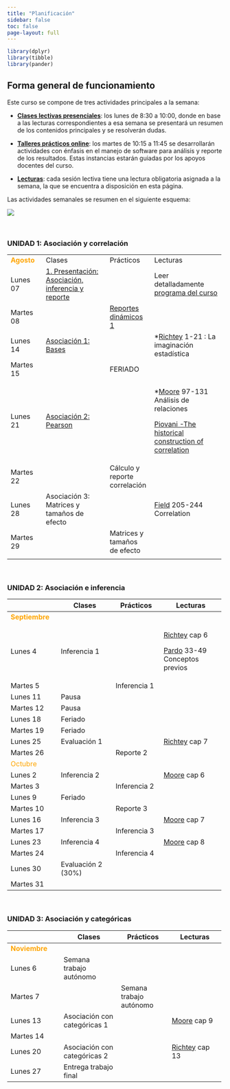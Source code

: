 ```yaml
---
title: "Planificación"
sidebar: false
toc: false
page-layout: full
---
```


```r
library(dplyr)
library(tibble)
library(pander)
```

## Forma general de funcionamiento

Este curso se compone de tres actividades principales a la semana:

-   <i class="fas fa-chalkboard-teacher"></i> [**Clases lectivas presenciales**](): los lunes de 8:30 a 10:00, donde en base a las lecturas correspondientes a esa semana se presentará un resumen de los contenidos principales y se resolverán dudas.

-   <i class="fas fa-user-edit"></i> [**Talleres prácticos online**](): los martes de 10:15 a 11:45 se desarrollarán actividades con énfasis en el manejo de software para análisis y reporte de los resultados. Estas instancias estarán guiadas por los apoyos docentes del curso.

-   <i class="fas fa-book-reader"></i> [**Lecturas**](): cada sesión lectiva tiene una lectura obligatoria asignada a la semana, la que se encuentra a disposición en esta página.

Las actividades semanales se resumen en el siguiente esquema:

![](files/img/flujo-semanal.png)

<br>

### UNIDAD 1: Asociación y correlación

+------------------------------------------+-------------------------------------------------------------------------------+------------------------------------------------------+---------------------------------------------------------------------------------------+
| <font color="orange"> **Agosto** </font> | <i class="fas fa-chalkboard-teacher"></i> Clases                              | <i class="fas fa-user-edit"></i> Prácticos           | <i class="fas fa-book-reader"></i> Lecturas                                           |
+------------------------------------------+-------------------------------------------------------------------------------+------------------------------------------------------+---------------------------------------------------------------------------------------+
| Lunes 07                                 | [1. Presentación: Asociación, inferencia y reporte](/content/01-content.html) |                                                      | Leer detalladamente [programa del curso](/syllabus.html)                              |
+------------------------------------------+-------------------------------------------------------------------------------+------------------------------------------------------+---------------------------------------------------------------------------------------+
| Martes 08                                |                                                                               | [Reportes dinámicos 1](/assignment/01-practico.html) |                                                                                       |
+------------------------------------------+-------------------------------------------------------------------------------+------------------------------------------------------+---------------------------------------------------------------------------------------+
| Lunes 14                                 | [Asociación 1: Bases](/content/02-content.html)                               |                                                      | \*[Richtey](/files/textos/Ritchey.pdf) 1-21 : La imaginación estadística              |
+------------------------------------------+-------------------------------------------------------------------------------+------------------------------------------------------+---------------------------------------------------------------------------------------+
| Martes 15                                |                                                                               | FERIADO                                              |                                                                                       |
+------------------------------------------+-------------------------------------------------------------------------------+------------------------------------------------------+---------------------------------------------------------------------------------------+
| Lunes 21                                 | [Asociación 2: Pearson]((/content/03-content.html))                           |                                                      | \*[Moore](/files/textos/Moore.pdf) 97-131 Análisis de relaciones                      |
|                                          |                                                                               |                                                      |                                                                                       |
|                                          |                                                                               |                                                      | [Piovani -The historical construction of correlation](/files/textos/Piovani2008.pdf)  |
+------------------------------------------+-------------------------------------------------------------------------------+------------------------------------------------------+---------------------------------------------------------------------------------------+
| Martes 22                                |                                                                               | Cálculo y reporte correlación                        |                                                                                       |
+------------------------------------------+-------------------------------------------------------------------------------+------------------------------------------------------+---------------------------------------------------------------------------------------+
| Lunes 28                                 | Asociación 3: Matrices y tamaños de efecto                                    |                                                      | [Field](/files/textos/Field-correlation.pdf) 205-244 Correlation                      |
+------------------------------------------+-------------------------------------------------------------------------------+------------------------------------------------------+---------------------------------------------------------------------------------------+
| Martes 29                                |                                                                               | Matrices y tamaños de efecto                         |                                                                                       |
+------------------------------------------+-------------------------------------------------------------------------------+------------------------------------------------------+---------------------------------------------------------------------------------------+
|                                          |                                                                               |                                                      |                                                                                       |
+------------------------------------------+-------------------------------------------------------------------------------+------------------------------------------------------+---------------------------------------------------------------------------------------+

<br>

### UNIDAD 2: Asociación e inferencia

+----------------------------------------------+--------------------------------------------------+--------------------------------------------+----------------------------------------------------------+
|                                              | <i class="fas fa-chalkboard-teacher"></i> Clases | <i class="fas fa-user-edit"></i> Prácticos | <i class="fas fa-book-reader"></i> Lecturas              |
+==============================================+==================================================+============================================+==========================================================+
| <font color="orange"> **Septiembre** </font> |                                                  |                                            |                                                          |
+----------------------------------------------+--------------------------------------------------+--------------------------------------------+----------------------------------------------------------+
| Lunes 4                                      | Inferencia 1                                     |                                            | [Richtey](/files/textos/Ritchey.pdf) cap 6               |
|                                              |                                                  |                                            |                                                          |
|                                              |                                                  |                                            | [Pardo](/files/textos/Pardo.pdf) 33-49 Conceptos previos |
+----------------------------------------------+--------------------------------------------------+--------------------------------------------+----------------------------------------------------------+
| Martes 5                                     |                                                  | Inferencia 1                               |                                                          |
+----------------------------------------------+--------------------------------------------------+--------------------------------------------+----------------------------------------------------------+
| Lunes 11                                     | Pausa                                            |                                            |                                                          |
+----------------------------------------------+--------------------------------------------------+--------------------------------------------+----------------------------------------------------------+
| Martes 12                                    | Pausa                                            |                                            |                                                          |
+----------------------------------------------+--------------------------------------------------+--------------------------------------------+----------------------------------------------------------+
| Lunes 18                                     | Feriado                                          |                                            |                                                          |
+----------------------------------------------+--------------------------------------------------+--------------------------------------------+----------------------------------------------------------+
| Martes 19                                    | Feriado                                          |                                            |                                                          |
+----------------------------------------------+--------------------------------------------------+--------------------------------------------+----------------------------------------------------------+
| Lunes 25                                     | Evaluación 1                                     |                                            | [Richtey](/files/textos/Ritchey.pdf) cap 7               |
+----------------------------------------------+--------------------------------------------------+--------------------------------------------+----------------------------------------------------------+
| Martes 26                                    |                                                  | Reporte 2                                  |                                                          |
+----------------------------------------------+--------------------------------------------------+--------------------------------------------+----------------------------------------------------------+
| <font color="orange"> Octubre </font>        |                                                  |                                            |                                                          |
+----------------------------------------------+--------------------------------------------------+--------------------------------------------+----------------------------------------------------------+
| Lunes 2                                      | Inferencia 2                                     |                                            | [Moore](/files/textos/Moore.pdf) cap 6                   |
+----------------------------------------------+--------------------------------------------------+--------------------------------------------+----------------------------------------------------------+
| Martes 3                                     |                                                  | Inferencia 2                               |                                                          |
+----------------------------------------------+--------------------------------------------------+--------------------------------------------+----------------------------------------------------------+
| Lunes 9                                      | Feriado                                          |                                            |                                                          |
+----------------------------------------------+--------------------------------------------------+--------------------------------------------+----------------------------------------------------------+
| Martes 10                                    |                                                  | Reporte 3                                  |                                                          |
+----------------------------------------------+--------------------------------------------------+--------------------------------------------+----------------------------------------------------------+
| Lunes 16                                     | Inferencia 3                                     |                                            | [Moore](/files/textos/Moore.pdf) cap 7                   |
+----------------------------------------------+--------------------------------------------------+--------------------------------------------+----------------------------------------------------------+
| Martes 17                                    |                                                  | Inferencia 3                               |                                                          |
+----------------------------------------------+--------------------------------------------------+--------------------------------------------+----------------------------------------------------------+
| Lunes 23                                     | Inferencia 4                                     |                                            | [Moore](/files/textos/Moore.pdf) cap 8                   |
+----------------------------------------------+--------------------------------------------------+--------------------------------------------+----------------------------------------------------------+
| Martes 24                                    |                                                  | Inferencia 4                               |                                                          |
+----------------------------------------------+--------------------------------------------------+--------------------------------------------+----------------------------------------------------------+
| Lunes 30                                     | Evaluación 2 (30%)                               |                                            |                                                          |
+----------------------------------------------+--------------------------------------------------+--------------------------------------------+----------------------------------------------------------+
| Martes 31                                    |                                                  |                                            |                                                          |
+----------------------------------------------+--------------------------------------------------+--------------------------------------------+----------------------------------------------------------+

<br>

### UNIDAD 3: Asociación y categóricas

+---------------------------------------------+--------------------------------------------------+--------------------------------------------+---------------------------------------------+
|                                             | <i class="fas fa-chalkboard-teacher"></i> Clases | <i class="fas fa-user-edit"></i> Prácticos | <i class="fas fa-book-reader"></i> Lecturas |
+=============================================+==================================================+============================================+=============================================+
| <font color="orange"> **Noviembre** </font> |                                                  |                                            |                                             |
+---------------------------------------------+--------------------------------------------------+--------------------------------------------+---------------------------------------------+
| Lunes 6                                     | Semana trabajo autónomo                          |                                            |                                             |
+---------------------------------------------+--------------------------------------------------+--------------------------------------------+---------------------------------------------+
| Martes 7                                    |                                                  | Semana trabajo autónomo                    |                                             |
+---------------------------------------------+--------------------------------------------------+--------------------------------------------+---------------------------------------------+
| Lunes 13                                    | Asociación con categóricas 1                     |                                            | [Moore](/files/textos/Moore.pdf) cap 9      |
+---------------------------------------------+--------------------------------------------------+--------------------------------------------+---------------------------------------------+
| Martes 14                                   |                                                  |                                            |                                             |
+---------------------------------------------+--------------------------------------------------+--------------------------------------------+---------------------------------------------+
| Lunes 20                                    | Asociación con categóricas 2                     |                                            | [Richtey](/files/textos/Ritchey.pdf) cap 13 |
+---------------------------------------------+--------------------------------------------------+--------------------------------------------+---------------------------------------------+
| Lunes 27                                    | Entrega trabajo final                            |                                            |                                             |
+---------------------------------------------+--------------------------------------------------+--------------------------------------------+---------------------------------------------+
